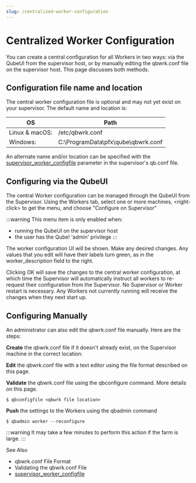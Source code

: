 ```yaml
---
slug: /centralized-worker-configuration
---
```


# Centralized Worker Configuration

You can create a central configuration for all Workers in two ways: via the
QubeUI from the supervisor host, or by manually editing the qbwrk.conf file on
the supervisor host. This page discusses both methods.

## Configuration file name and location
The central worker configuration file is optional and may not yet exist on your
supervisor.  The default name and location is:

| OS             | Path                               |
|----------------|------------------------------------|
| Linux & macOS: | /etc/qbwrk.conf                    |
| Windows:       | C:\ProgramData\pfx\qube\qbwrk.conf |

An alternate name and/or location can be specified with the
[supervisor_worker_configfile](/administrators-guide/configuration-parameter-reference/supervisor_worker_configfile)
parameter in the supervisor's qb.conf file.  

## Configuring via the QubeUI
The central Worker configuration can be managed through the QubeUI from the
Supervisor. Using the Workers tab, select one or more machines, \<right-click\>
to get the menu, and choose "Configure on Supervisor"

:::warning
This menu item is only enabled when:
* running the QubeUI on the supervisor host
* the user has the Qube! 'admin' privilege
:::

The worker configuration UI will be shown.  Make any desired changes. Any
values that you edit will have their labels turn green, as in the
worker_description field to the right.

Clicking OK will save the changes to the central worker configuration, at which
time the Supervisor will automatically instruct all workers to re-request their
configuration from the Supervisor.  No Supervisor or Worker restart is
necessary.  Any Workers not currently running will receive the changes when
they next start up.

## Configuring Manually
An administrator can also edit the qbwrk.conf file manually. Here are the steps:

**Create** the qbwrk.conf file if it doesn't already exist, on the Supervisor
machine in the correct location:

**Edit** the qbwrk.conf file with a text editor using the file format described
on this page.

**Validate** the qbwrk.conf file using the qbconfigure command. More details on
this page.
```
$ qbconfigfile <qbwrk file location>
```

**Push** the settings to the Workers using the qbadmin command
```
$ qbadmin worker --reconfigure
```

:::warning
It may take a few minutes to perform this action if the farm is large.
:::

See Also
* qbwrk.conf File Format
* Validating the qbwrk.conf File
* [supervisor_worker_configfile](/administrators-guide/configuration-parameter-reference/supervisor_worker_configfile)
